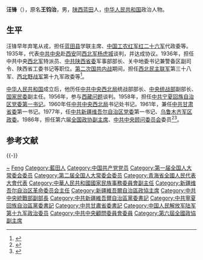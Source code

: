 {{Distinguish|汪峰}}
'''汪锋'''（{{bd|1910年||1998年|catIdx=}}），原名'''王钧治'''，男，[[陕西|陕西]][[蓝田县|蓝田]]人，[[中华人民共和国|中华人民共和国]]政治人物。

== 生平 ==
汪锋早年弃笔从戎，担任[[蓝田县|蓝田县]]学联主席、[[中国工农红军|中国工农红军]][[红二十六军|红二十六军]]代政委等。1935年，代表[[中共中央|中共中央]]赴[[西安|西安]]同[[西北军|西北军]][[杨虎城|杨虎城]]谈判，并达成协议。1936年，担任中共中央[[西北军|西北军]]特派员、[[中共陕西省委|中共陕西省委]]军事部部长、关中地委书记兼警备区副司令、陕西省工委书记等职位。[[第二次国共内战|第二次国共内战]]期间，担任[[西北民主联军|西北民主联军]]第三十八军、[[西北野战军|西北野战军]]第十九军政委等<ref>{{cite web | url=http://www.xiancn.com/zt/content/2011-06/22/content_2466608.htm | title=汪锋 | publisher=西安新闻网-西安晚报 | accessdate=2011-09-06 | archive-date=2016-03-04 | archive-url=https://web.archive.org/web/20160304112142/http://www.xiancn.com/zt/content/2011-06/22/content_2466608.htm | dead-url=no }}</ref>。

[[中华人民共和国|中华人民共和国]]成立后，他历任[[中共中央西北局|中共中央西北局]]统战部部长、[[中央统战部|中央统战部]]副部长、[[国家民委|国家民委]]副主任。1956年，参与[[西藏问题|西藏问题]]谈判。1958年，担任[[中共宁夏回族自治区党委|中共宁夏回族自治区党委]][[第一书记|第一书记]]。1960年任[[中共中央西北局|中共中央西北局]]书记处书记。1961年，兼任[[中共甘肃省委|中共甘肃省委]]第一书记。1977年，任[[中共新疆维吾尔自治区党委|中共新疆维吾尔自治区党委]]第一书记、[[乌鲁木齐军区|乌鲁木齐军区]][[政委|政委]]。1986年，担任第六届[[全国政协副主席|全国政协副主席]]、[[中共中央顾问委员会|中共中央顾问委员会]]委员<ref>{{cite web | url = http://www.crt.com.cn/news2007/News/shanxi2/111241731DDIC9HB6GI0C24J4AD70.html | title = 汪锋故居纪念馆：蓝田县九间房乡街子村 | publisher = 新华网陕西频道 | accessdate = 2011-09-06 | author = 毛海峰 | archive-date = 2015-03-27 | archive-url = https://web.archive.org/web/20150327122642/http://www.crt.com.cn/news2007/News/shanxi2/111241731DDIC9HB6GI0C24J4AD70.html | dead-url = no }}</ref><ref>{{cite web | url=http://zs.cctv.com/xian/news_104619.html | title=陕西蓝田县以修建汪锋故居纪念馆做好红色革命旅游新篇章 | publisher=CCTV | accessdate=2011-09-06 }}{{dead link|date=2018年3月 |bot=InternetArchiveBot |fix-attempted=yes }}</ref>。

== 参考文献 ==
{{Reflist}}

{{s-start}}
{{s-ppo|cpc}}
{{s-before|[[廖承志|廖承志]]、[[罗青长|罗青长]]}}
{{s-title|[[中央对台工作领导小组|中央对台工作领导小组]]副组长|1981年－1987年}}
{{s-after|[[吴学谦|吴学谦]]}}
{{s-before|[[赛福鼎·艾则孜|赛福鼎·艾则孜]]}}
{{s-title|[[中国共产党新疆维吾尔自治区委员会|中国共产党新疆维吾尔自治区委员会]]第一书记|1978年－1981年}}
{{s-after|[[王恩茂|王恩茂]]}}
{{s-before|[[张仲良|张仲良]]}}
{{s-title|[[中国共产党甘肃省委员会|中国共产党甘肃省委员会]]第一书记|1961年1月－1961年11月}}
{{s-after|[[胡继宗|胡继宗]]}}
{{s-before|[[李景林_(1909年)|李景林]]}}
{{s-title|[[中国共产党宁夏回族自治区委员会|中国共产党宁夏回族自治区委员会]]第一书记|1959年2月－1961年1月}}
{{s-after|[[杨静仁|杨静仁]]}}
{{s-gov|prc}}
{{s-before|[[赛福鼎·艾则孜|赛福鼎·艾则孜]]}}
{{s-title|[[新疆维吾尔自治区革命委员会|新疆维吾尔自治区革命委员会]][[新疆行政长官列表|主任]]|1978年－1979年}}
{{s-after|[[司马义·艾买提|司马义·艾买提]]|[[新疆维吾尔自治区人民政府|新疆维吾尔自治区人民政府]]主席}}
{{s-par|prc-lcppcc}}
{{s-before|[[王恩茂|王恩茂]]}}
{{s-title|[[中国人民政治协商会议新疆维吾尔自治区委员会|中国人民政治协商会议新疆维吾尔自治区委员会]]主席|1978年2月－1979年9月}}
{{s-after|[[张世功|张世功]]}}
{{s-mil|pla}}
{{s-before|[[赛福鼎·艾则孜|赛福鼎·艾则孜]]}}
{{s-title|[[中国人民解放军新疆军区|中国人民解放军新疆军区]]第一政治委员|1978年1月－1982年1月}}
{{s-after|[[王恩茂|王恩茂]]}}
{{s-end}}

{{-}}
{{全国政协副主席}}
{{中华人民共和国新疆维吾尔自治区正职领导人|nocat}}
{{中华人民共和国甘肃省正职领导人|nocat}}
{{中华人民共和国宁夏回族自治区正职领导人|nocat}}
{{新疆行政长官}}
{{台湾事务负责人}}

{{Authority control}}
{{DEFAULTSORT:Wang汪}}
[[Category:王姓|~]]
[[Category:汪姓|Feng]]
[[Category:藍田人|Category:藍田人]]
[[Category:中国共产党党员|Category:中国共产党党员]]
[[Category:第一届全国人大常委会委员|Category:第一届全国人大常委会委员]]
[[Category:第二届全国人大常委会委员|Category:第二届全国人大常委会委员]]
[[Category:青海省全國人民代表大會代表|Category:青海省全國人民代表大會代表]]
[[Category:中華人民共和國國家民族事務委員會副主任|Category:中華人民共和國國家民族事務委員會副主任]]
[[Category:新疆维吾尔自治区革命委员会主任|Category:新疆维吾尔自治区革命委员会主任]]
[[Category:新疆維吾爾自治區政協主席|Category:新疆維吾爾自治區政協主席]]
[[Category:中共中央統戰部副部長|Category:中共中央統戰部副部長]]
[[Category:中共新疆維吾爾自治區黨委書記|Category:中共新疆維吾爾自治區黨委書記]]
[[Category:中共寧夏回族自治區黨委書記|Category:中共寧夏回族自治區黨委書記]]
[[Category:中共甘肅省委書記|Category:中共甘肅省委書記]]
[[Category:中国人民解放军陆军第十九军政治委员|Category:中国人民解放军陆军第十九军政治委员]]
[[Category:中共中央顧問委員會委員|Category:中共中央顧問委員會委員]]
[[Category:第六屆全國政協副主席|Category:第六屆全國政協副主席]]